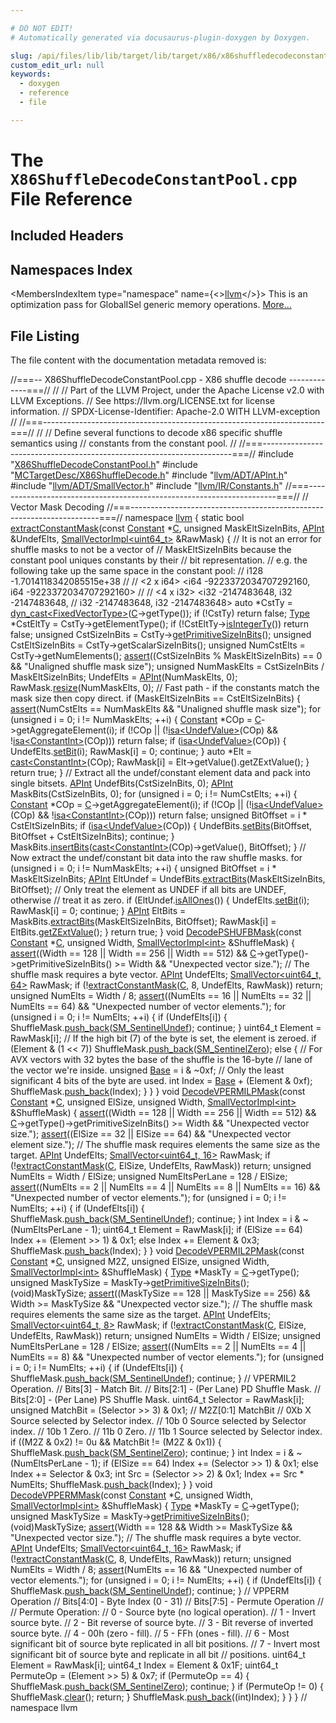 ```yaml
---

# DO NOT EDIT!
# Automatically generated via docusaurus-plugin-doxygen by Doxygen.

slug: /api/files/lib/lib/target/lib/target/x86/x86shuffledecodeconstantpool-cpp
custom_edit_url: null
keywords:
  - doxygen
  - reference
  - file

---
```





# The `X86ShuffleDecodeConstantPool.cpp` File Reference

<DoxygenPage pluginConfig={pluginConfig}>



## Included Headers

<IncludesList>
<IncludesListItem
  filePath="X86ShuffleDecodeConstantPool.h"
  permalink="/docs/api/files/lib/lib/target/lib/target/x86/x86shuffledecodeconstantpool-h"
  isLocal="true" />
<IncludesListItem
  filePath="MCTargetDesc/X86ShuffleDecode.h"
  permalink="/docs/api/files/lib/lib/target/lib/target/x86/lib/target/x86/mctargetdesc/x86shuffledecode-h"
  isLocal="true" />
<IncludesListItem
  filePath="llvm/ADT/APInt.h"
  permalink="/docs/api/files/include/include/llvm/include/llvm/adt/apint-h"
  isLocal="true" />
<IncludesListItem
  filePath="llvm/ADT/SmallVector.h"
  permalink="/docs/api/files/include/include/llvm/include/llvm/adt/smallvector-h"
  isLocal="true" />
<IncludesListItem
  filePath="llvm/IR/Constants.h"
  permalink="/docs/api/files/include/include/llvm/include/llvm/ir/constants-h"
  isLocal="true" />
</IncludesList>

## Namespaces Index

<MembersIndex>

<MembersIndexItem
  type="namespace"
  name={<><a href="/docs/api/namespaces/llvm">llvm</a></>}>
This is an optimization pass for GlobalISel generic memory operations. <a href="/docs/api/namespaces/llvm/#details">More...</a>
</MembersIndexItem>

</MembersIndex>


## File Listing

The file content with the documentation metadata removed is:

<ProgramListing>

<Link id="l00001" /><CodeLine lineNumber="1"><Highlight kind="comment">//===-- X86ShuffleDecodeConstantPool.cpp - X86 shuffle decode -------------===//</Highlight><Highlight kind="normal"></Highlight></CodeLine>
<Link id="l00002" /><CodeLine lineNumber="2"><Highlight kind="normal"></Highlight><Highlight kind="comment">//</Highlight><Highlight kind="normal"></Highlight></CodeLine>
<Link id="l00003" /><CodeLine lineNumber="3"><Highlight kind="normal"></Highlight><Highlight kind="comment">// Part of the LLVM Project, under the Apache License v2.0 with LLVM Exceptions.</Highlight><Highlight kind="normal"></Highlight></CodeLine>
<Link id="l00004" /><CodeLine lineNumber="4"><Highlight kind="normal"></Highlight><Highlight kind="comment">// See https://llvm.org/LICENSE.txt for license information.</Highlight><Highlight kind="normal"></Highlight></CodeLine>
<Link id="l00005" /><CodeLine lineNumber="5"><Highlight kind="normal"></Highlight><Highlight kind="comment">// SPDX-License-Identifier: Apache-2.0 WITH LLVM-exception</Highlight><Highlight kind="normal"></Highlight></CodeLine>
<Link id="l00006" /><CodeLine lineNumber="6"><Highlight kind="normal"></Highlight><Highlight kind="comment">//</Highlight><Highlight kind="normal"></Highlight></CodeLine>
<Link id="l00007" /><CodeLine lineNumber="7"><Highlight kind="normal"></Highlight><Highlight kind="comment">//===----------------------------------------------------------------------===//</Highlight><Highlight kind="normal"></Highlight></CodeLine>
<Link id="l00008" /><CodeLine lineNumber="8"><Highlight kind="normal"></Highlight><Highlight kind="comment">//</Highlight><Highlight kind="normal"></Highlight></CodeLine>
<Link id="l00009" /><CodeLine lineNumber="9"><Highlight kind="normal"></Highlight><Highlight kind="comment">// Define several functions to decode x86 specific shuffle semantics using</Highlight><Highlight kind="normal"></Highlight></CodeLine>
<Link id="l00010" /><CodeLine lineNumber="10"><Highlight kind="normal"></Highlight><Highlight kind="comment">// constants from the constant pool.</Highlight><Highlight kind="normal"></Highlight></CodeLine>
<Link id="l00011" /><CodeLine lineNumber="11"><Highlight kind="normal"></Highlight><Highlight kind="comment">//</Highlight><Highlight kind="normal"></Highlight></CodeLine>
<Link id="l00012" /><CodeLine lineNumber="12"><Highlight kind="normal"></Highlight><Highlight kind="comment">//===----------------------------------------------------------------------===//</Highlight><Highlight kind="normal"></Highlight></CodeLine>
<Link id="l00013" /><CodeLine lineNumber="13"><Highlight kind="normal"></Highlight></CodeLine>
<Link id="l00014" /><CodeLine lineNumber="14"><Highlight kind="normal"></Highlight><Highlight kind="preprocessor">#include &quot;<a href="/docs/api/files/lib/lib/target/lib/target/x86/x86shuffledecodeconstantpool-h">X86ShuffleDecodeConstantPool.h</a>&quot;</Highlight><Highlight kind="normal"></Highlight></CodeLine>
<Link id="l00015" /><CodeLine lineNumber="15"><Highlight kind="normal"></Highlight><Highlight kind="preprocessor">#include &quot;<a href="/docs/api/files/lib/lib/target/lib/target/x86/lib/target/x86/mctargetdesc/x86shuffledecode-h">MCTargetDesc/X86ShuffleDecode.h</a>&quot;</Highlight><Highlight kind="normal"></Highlight></CodeLine>
<Link id="l00016" /><CodeLine lineNumber="16"><Highlight kind="normal"></Highlight><Highlight kind="preprocessor">#include &quot;<a href="/docs/api/files/include/include/llvm/include/llvm/adt/apint-h">llvm/ADT/APInt.h</a>&quot;</Highlight><Highlight kind="normal"></Highlight></CodeLine>
<Link id="l00017" /><CodeLine lineNumber="17"><Highlight kind="normal"></Highlight><Highlight kind="preprocessor">#include &quot;<a href="/docs/api/files/include/include/llvm/include/llvm/adt/smallvector-h">llvm/ADT/SmallVector.h</a>&quot;</Highlight><Highlight kind="normal"></Highlight></CodeLine>
<Link id="l00018" /><CodeLine lineNumber="18"><Highlight kind="normal"></Highlight><Highlight kind="preprocessor">#include &quot;<a href="/docs/api/files/include/include/llvm/include/llvm/ir/constants-h">llvm/IR/Constants.h</a>&quot;</Highlight><Highlight kind="normal"></Highlight></CodeLine>
<Link id="l00019" /><CodeLine lineNumber="19"><Highlight kind="normal"></Highlight></CodeLine>
<Link id="l00020" /><CodeLine lineNumber="20"><Highlight kind="normal"></Highlight><Highlight kind="comment">//===----------------------------------------------------------------------===//</Highlight><Highlight kind="normal"></Highlight></CodeLine>
<Link id="l00021" /><CodeLine lineNumber="21"><Highlight kind="normal"></Highlight><Highlight kind="comment">//  Vector Mask Decoding</Highlight><Highlight kind="normal"></Highlight></CodeLine>
<Link id="l00022" /><CodeLine lineNumber="22"><Highlight kind="normal"></Highlight><Highlight kind="comment">//===----------------------------------------------------------------------===//</Highlight><Highlight kind="normal"></Highlight></CodeLine>
<Link id="l00023" /><CodeLine lineNumber="23"><Highlight kind="normal"></Highlight></CodeLine>
<Link id="l00024" /><CodeLine lineNumber="24"><Highlight kind="normal"></Highlight><Highlight kind="keyword">namespace </Highlight><Highlight kind="normal"><a href="/docs/api/namespaces/llvm">llvm</a> &#123;</Highlight></CodeLine>
<Link id="l00025" /><CodeLine lineNumber="25"><Highlight kind="normal"></Highlight></CodeLine>
<Link id="l00026" /><CodeLine lineNumber="26" lineLink="/docs/api/namespaces/llvm/#a7808698e922d28431e93a2b7dc5b3997"><Highlight kind="normal"></Highlight><Highlight kind="keyword">static</Highlight><Highlight kind="normal"> </Highlight><Highlight kind="keywordtype">bool</Highlight><Highlight kind="normal"> <a href="/docs/api/namespaces/llvm/#a7808698e922d28431e93a2b7dc5b3997">extractConstantMask</a>(</Highlight><Highlight kind="keyword">const</Highlight><Highlight kind="normal"> <a href="/docs/api/classes/llvm/constant">Constant</a> &#42;<a href="/docs/api/namespaces/llvm/callingconv/#ac6aa1387c4375260e2468eb5a77fdb4cafd841a49aec1539bc88abc8ff9e170fb">C</a>, </Highlight><Highlight kind="keywordtype">unsigned</Highlight><Highlight kind="normal"> MaskEltSizeInBits,</Highlight></CodeLine>
<Link id="l00027" /><CodeLine lineNumber="27"><Highlight kind="normal">                                <a href="/docs/api/classes/llvm/apint">APInt</a> &amp;UndefElts,</Highlight></CodeLine>
<Link id="l00028" /><CodeLine lineNumber="28"><Highlight kind="normal">                                <a href="/docs/api/classes/llvm/smallvectorimpl">SmallVectorImpl&lt;uint64&#95;t&gt;</a> &amp;RawMask) &#123;</Highlight></CodeLine>
<Link id="l00029" /><CodeLine lineNumber="29"><Highlight kind="normal">  </Highlight><Highlight kind="comment">// It is not an error for shuffle masks to not be a vector of</Highlight><Highlight kind="normal"></Highlight></CodeLine>
<Link id="l00030" /><CodeLine lineNumber="30"><Highlight kind="normal">  </Highlight><Highlight kind="comment">// MaskEltSizeInBits because the constant pool uniques constants by their</Highlight><Highlight kind="normal"></Highlight></CodeLine>
<Link id="l00031" /><CodeLine lineNumber="31"><Highlight kind="normal">  </Highlight><Highlight kind="comment">// bit representation.</Highlight><Highlight kind="normal"></Highlight></CodeLine>
<Link id="l00032" /><CodeLine lineNumber="32"><Highlight kind="normal">  </Highlight><Highlight kind="comment">// e.g. the following take up the same space in the constant pool:</Highlight><Highlight kind="normal"></Highlight></CodeLine>
<Link id="l00033" /><CodeLine lineNumber="33"><Highlight kind="normal">  </Highlight><Highlight kind="comment">//   i128 -1.7014118342085515e+38</Highlight><Highlight kind="normal"></Highlight></CodeLine>
<Link id="l00034" /><CodeLine lineNumber="34"><Highlight kind="normal">  </Highlight><Highlight kind="comment">//</Highlight><Highlight kind="normal"></Highlight></CodeLine>
<Link id="l00035" /><CodeLine lineNumber="35"><Highlight kind="normal">  </Highlight><Highlight kind="comment">//   &lt;2 x i64&gt; &lt;i64 -9223372034707292160, i64 -9223372034707292160&gt;</Highlight><Highlight kind="normal"></Highlight></CodeLine>
<Link id="l00036" /><CodeLine lineNumber="36"><Highlight kind="normal">  </Highlight><Highlight kind="comment">//</Highlight><Highlight kind="normal"></Highlight></CodeLine>
<Link id="l00037" /><CodeLine lineNumber="37"><Highlight kind="normal">  </Highlight><Highlight kind="comment">//   &lt;4 x i32&gt; &lt;i32 -2147483648, i32 -2147483648,</Highlight><Highlight kind="normal"></Highlight></CodeLine>
<Link id="l00038" /><CodeLine lineNumber="38"><Highlight kind="normal">  </Highlight><Highlight kind="comment">//              i32 -2147483648, i32 -2147483648&gt;</Highlight><Highlight kind="normal"></Highlight></CodeLine>
<Link id="l00039" /><CodeLine lineNumber="39"><Highlight kind="normal">  </Highlight><Highlight kind="keyword">auto</Highlight><Highlight kind="normal"> &#42;CstTy = <a href="/docs/api/namespaces/llvm/#a22eeee01734061ac1b31ccd994c49eef">dyn&#95;cast&lt;FixedVectorType&gt;</a>(<a href="/docs/api/namespaces/llvm/callingconv/#ac6aa1387c4375260e2468eb5a77fdb4cafd841a49aec1539bc88abc8ff9e170fb">C</a>-&gt;getType());</Highlight></CodeLine>
<Link id="l00040" /><CodeLine lineNumber="40"><Highlight kind="normal">  </Highlight><Highlight kind="keywordflow">if</Highlight><Highlight kind="normal"> (!CstTy)</Highlight></CodeLine>
<Link id="l00041" /><CodeLine lineNumber="41"><Highlight kind="normal">    </Highlight><Highlight kind="keywordflow">return</Highlight><Highlight kind="normal"> </Highlight><Highlight kind="keyword">false</Highlight><Highlight kind="normal">;</Highlight></CodeLine>
<Link id="l00042" /><CodeLine lineNumber="42"><Highlight kind="normal"></Highlight></CodeLine>
<Link id="l00043" /><CodeLine lineNumber="43"><Highlight kind="normal">  <a href="/docs/api/classes/llvm/type">Type</a> &#42;CstEltTy = CstTy-&gt;getElementType();</Highlight></CodeLine>
<Link id="l00044" /><CodeLine lineNumber="44"><Highlight kind="normal">  </Highlight><Highlight kind="keywordflow">if</Highlight><Highlight kind="normal"> (!CstEltTy-&gt;<a href="/docs/api/classes/llvm/type/#ac6d28a9b11139182134a9618028a0d07">isIntegerTy</a>())</Highlight></CodeLine>
<Link id="l00045" /><CodeLine lineNumber="45"><Highlight kind="normal">    </Highlight><Highlight kind="keywordflow">return</Highlight><Highlight kind="normal"> </Highlight><Highlight kind="keyword">false</Highlight><Highlight kind="normal">;</Highlight></CodeLine>
<Link id="l00046" /><CodeLine lineNumber="46"><Highlight kind="normal"></Highlight></CodeLine>
<Link id="l00047" /><CodeLine lineNumber="47"><Highlight kind="normal">  </Highlight><Highlight kind="keywordtype">unsigned</Highlight><Highlight kind="normal"> CstSizeInBits = CstTy-&gt;<a href="/docs/api/classes/llvm/type/#a833daf718a49c5cd637d8c9ddeaebe07">getPrimitiveSizeInBits</a>();</Highlight></CodeLine>
<Link id="l00048" /><CodeLine lineNumber="48"><Highlight kind="normal">  </Highlight><Highlight kind="keywordtype">unsigned</Highlight><Highlight kind="normal"> CstEltSizeInBits = CstTy-&gt;getScalarSizeInBits();</Highlight></CodeLine>
<Link id="l00049" /><CodeLine lineNumber="49"><Highlight kind="normal">  </Highlight><Highlight kind="keywordtype">unsigned</Highlight><Highlight kind="normal"> NumCstElts = CstTy-&gt;getNumElements();</Highlight></CodeLine>
<Link id="l00050" /><CodeLine lineNumber="50"><Highlight kind="normal"></Highlight></CodeLine>
<Link id="l00051" /><CodeLine lineNumber="51"><Highlight kind="normal">  <a href="/docs/api/files/lib/lib/target/lib/target/amdgpu/silowercontrolflow-cpp/#a4868c5d81c5ccc98c47aeab6244346a0">assert</a>((CstSizeInBits % MaskEltSizeInBits) == 0 &amp;&amp;</Highlight></CodeLine>
<Link id="l00052" /><CodeLine lineNumber="52"><Highlight kind="normal">         </Highlight><Highlight kind="stringliteral">&quot;Unaligned shuffle mask size&quot;</Highlight><Highlight kind="normal">);</Highlight></CodeLine>
<Link id="l00053" /><CodeLine lineNumber="53"><Highlight kind="normal"></Highlight></CodeLine>
<Link id="l00054" /><CodeLine lineNumber="54"><Highlight kind="normal">  </Highlight><Highlight kind="keywordtype">unsigned</Highlight><Highlight kind="normal"> NumMaskElts = CstSizeInBits / MaskEltSizeInBits;</Highlight></CodeLine>
<Link id="l00055" /><CodeLine lineNumber="55"><Highlight kind="normal">  UndefElts = <a href="/docs/api/classes/llvm/apint">APInt</a>(NumMaskElts, 0);</Highlight></CodeLine>
<Link id="l00056" /><CodeLine lineNumber="56"><Highlight kind="normal">  RawMask.<a href="/docs/api/classes/llvm/smallvectorimpl/#ad0b3d8447f88377b62d9c019f3c4e118">resize</a>(NumMaskElts, 0);</Highlight></CodeLine>
<Link id="l00057" /><CodeLine lineNumber="57"><Highlight kind="normal"></Highlight></CodeLine>
<Link id="l00058" /><CodeLine lineNumber="58"><Highlight kind="normal">  </Highlight><Highlight kind="comment">// Fast path - if the constants match the mask size then copy direct.</Highlight><Highlight kind="normal"></Highlight></CodeLine>
<Link id="l00059" /><CodeLine lineNumber="59"><Highlight kind="normal">  </Highlight><Highlight kind="keywordflow">if</Highlight><Highlight kind="normal"> (MaskEltSizeInBits == CstEltSizeInBits) &#123;</Highlight></CodeLine>
<Link id="l00060" /><CodeLine lineNumber="60"><Highlight kind="normal">    <a href="/docs/api/files/lib/lib/target/lib/target/amdgpu/silowercontrolflow-cpp/#a4868c5d81c5ccc98c47aeab6244346a0">assert</a>(NumCstElts == NumMaskElts &amp;&amp; </Highlight><Highlight kind="stringliteral">&quot;Unaligned shuffle mask size&quot;</Highlight><Highlight kind="normal">);</Highlight></CodeLine>
<Link id="l00061" /><CodeLine lineNumber="61"><Highlight kind="normal">    </Highlight><Highlight kind="keywordflow">for</Highlight><Highlight kind="normal"> (</Highlight><Highlight kind="keywordtype">unsigned</Highlight><Highlight kind="normal"> i = 0; i != NumMaskElts; ++i) &#123;</Highlight></CodeLine>
<Link id="l00062" /><CodeLine lineNumber="62"><Highlight kind="normal">      <a href="/docs/api/classes/llvm/constant">Constant</a> &#42;COp = <a href="/docs/api/namespaces/llvm/callingconv/#ac6aa1387c4375260e2468eb5a77fdb4cafd841a49aec1539bc88abc8ff9e170fb">C</a>-&gt;getAggregateElement(i);</Highlight></CodeLine>
<Link id="l00063" /><CodeLine lineNumber="63"><Highlight kind="normal">      </Highlight><Highlight kind="keywordflow">if</Highlight><Highlight kind="normal"> (!COp || (!<a href="/docs/api/namespaces/llvm/#a92ca992e52dddc420f4b069cae06dfbe">isa&lt;UndefValue&gt;</a>(COp) &amp;&amp; !<a href="/docs/api/namespaces/llvm/#a92ca992e52dddc420f4b069cae06dfbe">isa&lt;ConstantInt&gt;</a>(COp)))</Highlight></CodeLine>
<Link id="l00064" /><CodeLine lineNumber="64"><Highlight kind="normal">        </Highlight><Highlight kind="keywordflow">return</Highlight><Highlight kind="normal"> </Highlight><Highlight kind="keyword">false</Highlight><Highlight kind="normal">;</Highlight></CodeLine>
<Link id="l00065" /><CodeLine lineNumber="65"><Highlight kind="normal"></Highlight></CodeLine>
<Link id="l00066" /><CodeLine lineNumber="66"><Highlight kind="normal">      </Highlight><Highlight kind="keywordflow">if</Highlight><Highlight kind="normal"> (<a href="/docs/api/namespaces/llvm/#a92ca992e52dddc420f4b069cae06dfbe">isa&lt;UndefValue&gt;</a>(COp)) &#123;</Highlight></CodeLine>
<Link id="l00067" /><CodeLine lineNumber="67"><Highlight kind="normal">        UndefElts.<a href="/docs/api/classes/llvm/apint/#a33f9f862dca8ee0f23bff5941bf433d8">setBit</a>(i);</Highlight></CodeLine>
<Link id="l00068" /><CodeLine lineNumber="68"><Highlight kind="normal">        RawMask&#91;i&#93; = 0;</Highlight></CodeLine>
<Link id="l00069" /><CodeLine lineNumber="69"><Highlight kind="normal">        </Highlight><Highlight kind="keywordflow">continue</Highlight><Highlight kind="normal">;</Highlight></CodeLine>
<Link id="l00070" /><CodeLine lineNumber="70"><Highlight kind="normal">      &#125;</Highlight></CodeLine>
<Link id="l00071" /><CodeLine lineNumber="71"><Highlight kind="normal"></Highlight></CodeLine>
<Link id="l00072" /><CodeLine lineNumber="72"><Highlight kind="normal">      </Highlight><Highlight kind="keyword">auto</Highlight><Highlight kind="normal"> &#42;Elt = <a href="/docs/api/namespaces/llvm/#ac4fc845f5ed92de63cd4474f128f5fc5">cast&lt;ConstantInt&gt;</a>(COp);</Highlight></CodeLine>
<Link id="l00073" /><CodeLine lineNumber="73"><Highlight kind="normal">      RawMask&#91;i&#93; = Elt-&gt;getValue().getZExtValue();</Highlight></CodeLine>
<Link id="l00074" /><CodeLine lineNumber="74"><Highlight kind="normal">    &#125;</Highlight></CodeLine>
<Link id="l00075" /><CodeLine lineNumber="75"><Highlight kind="normal">    </Highlight><Highlight kind="keywordflow">return</Highlight><Highlight kind="normal"> </Highlight><Highlight kind="keyword">true</Highlight><Highlight kind="normal">;</Highlight></CodeLine>
<Link id="l00076" /><CodeLine lineNumber="76"><Highlight kind="normal">  &#125;</Highlight></CodeLine>
<Link id="l00077" /><CodeLine lineNumber="77"><Highlight kind="normal"></Highlight></CodeLine>
<Link id="l00078" /><CodeLine lineNumber="78"><Highlight kind="normal">  </Highlight><Highlight kind="comment">// Extract all the undef/constant element data and pack into single bitsets.</Highlight><Highlight kind="normal"></Highlight></CodeLine>
<Link id="l00079" /><CodeLine lineNumber="79"><Highlight kind="normal">  <a href="/docs/api/classes/llvm/apint">APInt</a> UndefBits(CstSizeInBits, 0);</Highlight></CodeLine>
<Link id="l00080" /><CodeLine lineNumber="80"><Highlight kind="normal">  <a href="/docs/api/classes/llvm/apint">APInt</a> MaskBits(CstSizeInBits, 0);</Highlight></CodeLine>
<Link id="l00081" /><CodeLine lineNumber="81"><Highlight kind="normal">  </Highlight><Highlight kind="keywordflow">for</Highlight><Highlight kind="normal"> (</Highlight><Highlight kind="keywordtype">unsigned</Highlight><Highlight kind="normal"> i = 0; i != NumCstElts; ++i) &#123;</Highlight></CodeLine>
<Link id="l00082" /><CodeLine lineNumber="82"><Highlight kind="normal">    <a href="/docs/api/classes/llvm/constant">Constant</a> &#42;COp = <a href="/docs/api/namespaces/llvm/callingconv/#ac6aa1387c4375260e2468eb5a77fdb4cafd841a49aec1539bc88abc8ff9e170fb">C</a>-&gt;getAggregateElement(i);</Highlight></CodeLine>
<Link id="l00083" /><CodeLine lineNumber="83"><Highlight kind="normal">    </Highlight><Highlight kind="keywordflow">if</Highlight><Highlight kind="normal"> (!COp || (!<a href="/docs/api/namespaces/llvm/#a92ca992e52dddc420f4b069cae06dfbe">isa&lt;UndefValue&gt;</a>(COp) &amp;&amp; !<a href="/docs/api/namespaces/llvm/#a92ca992e52dddc420f4b069cae06dfbe">isa&lt;ConstantInt&gt;</a>(COp)))</Highlight></CodeLine>
<Link id="l00084" /><CodeLine lineNumber="84"><Highlight kind="normal">      </Highlight><Highlight kind="keywordflow">return</Highlight><Highlight kind="normal"> </Highlight><Highlight kind="keyword">false</Highlight><Highlight kind="normal">;</Highlight></CodeLine>
<Link id="l00085" /><CodeLine lineNumber="85"><Highlight kind="normal"></Highlight></CodeLine>
<Link id="l00086" /><CodeLine lineNumber="86"><Highlight kind="normal">    </Highlight><Highlight kind="keywordtype">unsigned</Highlight><Highlight kind="normal"> BitOffset = i &#42; CstEltSizeInBits;</Highlight></CodeLine>
<Link id="l00087" /><CodeLine lineNumber="87"><Highlight kind="normal"></Highlight></CodeLine>
<Link id="l00088" /><CodeLine lineNumber="88"><Highlight kind="normal">    </Highlight><Highlight kind="keywordflow">if</Highlight><Highlight kind="normal"> (<a href="/docs/api/namespaces/llvm/#a92ca992e52dddc420f4b069cae06dfbe">isa&lt;UndefValue&gt;</a>(COp)) &#123;</Highlight></CodeLine>
<Link id="l00089" /><CodeLine lineNumber="89"><Highlight kind="normal">      UndefBits.<a href="/docs/api/classes/llvm/apint/#acb95d5d8e87df053e1b53e2ec60de4b6">setBits</a>(BitOffset, BitOffset + CstEltSizeInBits);</Highlight></CodeLine>
<Link id="l00090" /><CodeLine lineNumber="90"><Highlight kind="normal">      </Highlight><Highlight kind="keywordflow">continue</Highlight><Highlight kind="normal">;</Highlight></CodeLine>
<Link id="l00091" /><CodeLine lineNumber="91"><Highlight kind="normal">    &#125;</Highlight></CodeLine>
<Link id="l00092" /><CodeLine lineNumber="92"><Highlight kind="normal"></Highlight></CodeLine>
<Link id="l00093" /><CodeLine lineNumber="93"><Highlight kind="normal">    MaskBits.<a href="/docs/api/classes/llvm/apint/#aabe301a4f18d38478700ad44ba2245bc">insertBits</a>(<a href="/docs/api/namespaces/llvm/#ac4fc845f5ed92de63cd4474f128f5fc5">cast&lt;ConstantInt&gt;</a>(COp)-&gt;getValue(), BitOffset);</Highlight></CodeLine>
<Link id="l00094" /><CodeLine lineNumber="94"><Highlight kind="normal">  &#125;</Highlight></CodeLine>
<Link id="l00095" /><CodeLine lineNumber="95"><Highlight kind="normal"></Highlight></CodeLine>
<Link id="l00096" /><CodeLine lineNumber="96"><Highlight kind="normal">  </Highlight><Highlight kind="comment">// Now extract the undef/constant bit data into the raw shuffle masks.</Highlight><Highlight kind="normal"></Highlight></CodeLine>
<Link id="l00097" /><CodeLine lineNumber="97"><Highlight kind="normal">  </Highlight><Highlight kind="keywordflow">for</Highlight><Highlight kind="normal"> (</Highlight><Highlight kind="keywordtype">unsigned</Highlight><Highlight kind="normal"> i = 0; i != NumMaskElts; ++i) &#123;</Highlight></CodeLine>
<Link id="l00098" /><CodeLine lineNumber="98"><Highlight kind="normal">    </Highlight><Highlight kind="keywordtype">unsigned</Highlight><Highlight kind="normal"> BitOffset = i &#42; MaskEltSizeInBits;</Highlight></CodeLine>
<Link id="l00099" /><CodeLine lineNumber="99"><Highlight kind="normal">    <a href="/docs/api/classes/llvm/apint">APInt</a> EltUndef = UndefBits.<a href="/docs/api/classes/llvm/apint/#adf997f1047734d3b47b8d5a9b2163f11">extractBits</a>(MaskEltSizeInBits, BitOffset);</Highlight></CodeLine>
<Link id="l00100" /><CodeLine lineNumber="100"><Highlight kind="normal"></Highlight></CodeLine>
<Link id="l00101" /><CodeLine lineNumber="101"><Highlight kind="normal">    </Highlight><Highlight kind="comment">// Only treat the element as UNDEF if all bits are UNDEF, otherwise</Highlight><Highlight kind="normal"></Highlight></CodeLine>
<Link id="l00102" /><CodeLine lineNumber="102"><Highlight kind="normal">    </Highlight><Highlight kind="comment">// treat it as zero.</Highlight><Highlight kind="normal"></Highlight></CodeLine>
<Link id="l00103" /><CodeLine lineNumber="103"><Highlight kind="normal">    </Highlight><Highlight kind="keywordflow">if</Highlight><Highlight kind="normal"> (EltUndef.<a href="/docs/api/classes/llvm/apint/#a423e2c491de1408d54e35f0b47d076be">isAllOnes</a>()) &#123;</Highlight></CodeLine>
<Link id="l00104" /><CodeLine lineNumber="104"><Highlight kind="normal">      UndefElts.<a href="/docs/api/classes/llvm/apint/#a33f9f862dca8ee0f23bff5941bf433d8">setBit</a>(i);</Highlight></CodeLine>
<Link id="l00105" /><CodeLine lineNumber="105"><Highlight kind="normal">      RawMask&#91;i&#93; = 0;</Highlight></CodeLine>
<Link id="l00106" /><CodeLine lineNumber="106"><Highlight kind="normal">      </Highlight><Highlight kind="keywordflow">continue</Highlight><Highlight kind="normal">;</Highlight></CodeLine>
<Link id="l00107" /><CodeLine lineNumber="107"><Highlight kind="normal">    &#125;</Highlight></CodeLine>
<Link id="l00108" /><CodeLine lineNumber="108"><Highlight kind="normal"></Highlight></CodeLine>
<Link id="l00109" /><CodeLine lineNumber="109"><Highlight kind="normal">    <a href="/docs/api/classes/llvm/apint">APInt</a> EltBits = MaskBits.<a href="/docs/api/classes/llvm/apint/#adf997f1047734d3b47b8d5a9b2163f11">extractBits</a>(MaskEltSizeInBits, BitOffset);</Highlight></CodeLine>
<Link id="l00110" /><CodeLine lineNumber="110"><Highlight kind="normal">    RawMask&#91;i&#93; = EltBits.<a href="/docs/api/classes/llvm/apint/#a217e0207d9cc8e046c2dccbf0e4bb198">getZExtValue</a>();</Highlight></CodeLine>
<Link id="l00111" /><CodeLine lineNumber="111"><Highlight kind="normal">  &#125;</Highlight></CodeLine>
<Link id="l00112" /><CodeLine lineNumber="112"><Highlight kind="normal"></Highlight></CodeLine>
<Link id="l00113" /><CodeLine lineNumber="113"><Highlight kind="normal">  </Highlight><Highlight kind="keywordflow">return</Highlight><Highlight kind="normal"> </Highlight><Highlight kind="keyword">true</Highlight><Highlight kind="normal">;</Highlight></CodeLine>
<Link id="l00114" /><CodeLine lineNumber="114"><Highlight kind="normal">&#125;</Highlight></CodeLine>
<Link id="l00115" /><CodeLine lineNumber="115"><Highlight kind="normal"></Highlight></CodeLine>
<Link id="l00116" /><CodeLine lineNumber="116" lineLink="/docs/api/namespaces/llvm/#ac4965a0580f1dc82ac2a4d2cfecd8389"><Highlight kind="normal"></Highlight><Highlight kind="keywordtype">void</Highlight><Highlight kind="normal"> <a href="/docs/api/namespaces/llvm/#afb680fe35fd4d397b7d0674c45861008">DecodePSHUFBMask</a>(</Highlight><Highlight kind="keyword">const</Highlight><Highlight kind="normal"> <a href="/docs/api/classes/llvm/constant">Constant</a> &#42;<a href="/docs/api/namespaces/llvm/callingconv/#ac6aa1387c4375260e2468eb5a77fdb4cafd841a49aec1539bc88abc8ff9e170fb">C</a>, </Highlight><Highlight kind="keywordtype">unsigned</Highlight><Highlight kind="normal"> Width,</Highlight></CodeLine>
<Link id="l00117" /><CodeLine lineNumber="117"><Highlight kind="normal">                      <a href="/docs/api/classes/llvm/smallvectorimpl">SmallVectorImpl&lt;int&gt;</a> &amp;ShuffleMask) &#123;</Highlight></CodeLine>
<Link id="l00118" /><CodeLine lineNumber="118"><Highlight kind="normal">  <a href="/docs/api/files/lib/lib/target/lib/target/amdgpu/silowercontrolflow-cpp/#a4868c5d81c5ccc98c47aeab6244346a0">assert</a>((Width == 128 || Width == 256 || Width == 512) &amp;&amp;</Highlight></CodeLine>
<Link id="l00119" /><CodeLine lineNumber="119"><Highlight kind="normal">         <a href="/docs/api/namespaces/llvm/callingconv/#ac6aa1387c4375260e2468eb5a77fdb4cafd841a49aec1539bc88abc8ff9e170fb">C</a>-&gt;getType()-&gt;getPrimitiveSizeInBits() &gt;= Width &amp;&amp;</Highlight></CodeLine>
<Link id="l00120" /><CodeLine lineNumber="120"><Highlight kind="normal">         </Highlight><Highlight kind="stringliteral">&quot;Unexpected vector size.&quot;</Highlight><Highlight kind="normal">);</Highlight></CodeLine>
<Link id="l00121" /><CodeLine lineNumber="121"><Highlight kind="normal"></Highlight></CodeLine>
<Link id="l00122" /><CodeLine lineNumber="122"><Highlight kind="normal">  </Highlight><Highlight kind="comment">// The shuffle mask requires a byte vector.</Highlight><Highlight kind="normal"></Highlight></CodeLine>
<Link id="l00123" /><CodeLine lineNumber="123"><Highlight kind="normal">  <a href="/docs/api/classes/llvm/apint">APInt</a> UndefElts;</Highlight></CodeLine>
<Link id="l00124" /><CodeLine lineNumber="124"><Highlight kind="normal">  <a href="/docs/api/classes/llvm/smallvector">SmallVector&lt;uint64&#95;t, 64&gt;</a> RawMask;</Highlight></CodeLine>
<Link id="l00125" /><CodeLine lineNumber="125"><Highlight kind="normal">  </Highlight><Highlight kind="keywordflow">if</Highlight><Highlight kind="normal"> (!<a href="/docs/api/namespaces/llvm/#a7808698e922d28431e93a2b7dc5b3997">extractConstantMask</a>(<a href="/docs/api/namespaces/llvm/callingconv/#ac6aa1387c4375260e2468eb5a77fdb4cafd841a49aec1539bc88abc8ff9e170fb">C</a>, 8, UndefElts, RawMask))</Highlight></CodeLine>
<Link id="l00126" /><CodeLine lineNumber="126"><Highlight kind="normal">    </Highlight><Highlight kind="keywordflow">return</Highlight><Highlight kind="normal">;</Highlight></CodeLine>
<Link id="l00127" /><CodeLine lineNumber="127"><Highlight kind="normal"></Highlight></CodeLine>
<Link id="l00128" /><CodeLine lineNumber="128"><Highlight kind="normal">  </Highlight><Highlight kind="keywordtype">unsigned</Highlight><Highlight kind="normal"> NumElts = Width / 8;</Highlight></CodeLine>
<Link id="l00129" /><CodeLine lineNumber="129"><Highlight kind="normal">  <a href="/docs/api/files/lib/lib/target/lib/target/amdgpu/silowercontrolflow-cpp/#a4868c5d81c5ccc98c47aeab6244346a0">assert</a>((NumElts == 16 || NumElts == 32 || NumElts == 64) &amp;&amp;</Highlight></CodeLine>
<Link id="l00130" /><CodeLine lineNumber="130"><Highlight kind="normal">         </Highlight><Highlight kind="stringliteral">&quot;Unexpected number of vector elements.&quot;</Highlight><Highlight kind="normal">);</Highlight></CodeLine>
<Link id="l00131" /><CodeLine lineNumber="131"><Highlight kind="normal"></Highlight></CodeLine>
<Link id="l00132" /><CodeLine lineNumber="132"><Highlight kind="normal">  </Highlight><Highlight kind="keywordflow">for</Highlight><Highlight kind="normal"> (</Highlight><Highlight kind="keywordtype">unsigned</Highlight><Highlight kind="normal"> i = 0; i != NumElts; ++i) &#123;</Highlight></CodeLine>
<Link id="l00133" /><CodeLine lineNumber="133"><Highlight kind="normal">    </Highlight><Highlight kind="keywordflow">if</Highlight><Highlight kind="normal"> (UndefElts&#91;i&#93;) &#123;</Highlight></CodeLine>
<Link id="l00134" /><CodeLine lineNumber="134"><Highlight kind="normal">      ShuffleMask.<a href="/docs/api/classes/llvm/smallvectortemplatebase/#af42bfbc067df27c19ee2fc859df58799">push&#95;back</a>(<a href="/docs/api/namespaces/llvm/#afaddf811d44f58e7d0e16ca3266b8689a3f112d168d45b1ab58a80c2b9f7e6cb4">SM&#95;SentinelUndef</a>);</Highlight></CodeLine>
<Link id="l00135" /><CodeLine lineNumber="135"><Highlight kind="normal">      </Highlight><Highlight kind="keywordflow">continue</Highlight><Highlight kind="normal">;</Highlight></CodeLine>
<Link id="l00136" /><CodeLine lineNumber="136"><Highlight kind="normal">    &#125;</Highlight></CodeLine>
<Link id="l00137" /><CodeLine lineNumber="137"><Highlight kind="normal"></Highlight></CodeLine>
<Link id="l00138" /><CodeLine lineNumber="138"><Highlight kind="normal">    uint64&#95;t Element = RawMask&#91;i&#93;;</Highlight></CodeLine>
<Link id="l00139" /><CodeLine lineNumber="139"><Highlight kind="normal">    </Highlight><Highlight kind="comment">// If the high bit (7) of the byte is set, the element is zeroed.</Highlight><Highlight kind="normal"></Highlight></CodeLine>
<Link id="l00140" /><CodeLine lineNumber="140"><Highlight kind="normal">    </Highlight><Highlight kind="keywordflow">if</Highlight><Highlight kind="normal"> (Element &amp; (1 &lt;&lt; 7))</Highlight></CodeLine>
<Link id="l00141" /><CodeLine lineNumber="141"><Highlight kind="normal">      ShuffleMask.<a href="/docs/api/classes/llvm/smallvectortemplatebase/#af42bfbc067df27c19ee2fc859df58799">push&#95;back</a>(<a href="/docs/api/namespaces/llvm/#afaddf811d44f58e7d0e16ca3266b8689ac131901c70cd3380fd61a47415b58740">SM&#95;SentinelZero</a>);</Highlight></CodeLine>
<Link id="l00142" /><CodeLine lineNumber="142"><Highlight kind="normal">    </Highlight><Highlight kind="keywordflow">else</Highlight><Highlight kind="normal"> &#123;</Highlight></CodeLine>
<Link id="l00143" /><CodeLine lineNumber="143"><Highlight kind="normal">      </Highlight><Highlight kind="comment">// For AVX vectors with 32 bytes the base of the shuffle is the 16-byte</Highlight><Highlight kind="normal"></Highlight></CodeLine>
<Link id="l00144" /><CodeLine lineNumber="144"><Highlight kind="normal">      </Highlight><Highlight kind="comment">// lane of the vector we&#39;re inside.</Highlight><Highlight kind="normal"></Highlight></CodeLine>
<Link id="l00145" /><CodeLine lineNumber="145"><Highlight kind="normal">      </Highlight><Highlight kind="keywordtype">unsigned</Highlight><Highlight kind="normal"> <a href="/docs/api/namespaces/llvm/sampleprof/#a702f69807459cc25db5754a5f179d3fcaf6fbeb8fa9f451468611536b00878d41">Base</a> = i &amp; ~0xf;</Highlight></CodeLine>
<Link id="l00146" /><CodeLine lineNumber="146"><Highlight kind="normal"></Highlight></CodeLine>
<Link id="l00147" /><CodeLine lineNumber="147"><Highlight kind="normal">      </Highlight><Highlight kind="comment">// Only the least significant 4 bits of the byte are used.</Highlight><Highlight kind="normal"></Highlight></CodeLine>
<Link id="l00148" /><CodeLine lineNumber="148"><Highlight kind="normal">      </Highlight><Highlight kind="keywordtype">int</Highlight><Highlight kind="normal"> Index = <a href="/docs/api/namespaces/llvm/sampleprof/#a702f69807459cc25db5754a5f179d3fcaf6fbeb8fa9f451468611536b00878d41">Base</a> + (Element &amp; 0xf);</Highlight></CodeLine>
<Link id="l00149" /><CodeLine lineNumber="149"><Highlight kind="normal">      ShuffleMask.<a href="/docs/api/classes/llvm/smallvectortemplatebase/#af42bfbc067df27c19ee2fc859df58799">push&#95;back</a>(Index);</Highlight></CodeLine>
<Link id="l00150" /><CodeLine lineNumber="150"><Highlight kind="normal">    &#125;</Highlight></CodeLine>
<Link id="l00151" /><CodeLine lineNumber="151"><Highlight kind="normal">  &#125;</Highlight></CodeLine>
<Link id="l00152" /><CodeLine lineNumber="152"><Highlight kind="normal">&#125;</Highlight></CodeLine>
<Link id="l00153" /><CodeLine lineNumber="153"><Highlight kind="normal"></Highlight></CodeLine>
<Link id="l00154" /><CodeLine lineNumber="154" lineLink="/docs/api/namespaces/llvm/#a155c4064200810dc0e257a299014c162"><Highlight kind="normal"></Highlight><Highlight kind="keywordtype">void</Highlight><Highlight kind="normal"> <a href="/docs/api/namespaces/llvm/#a19ed1906d1fc3026d1bf29313dfcfa68">DecodeVPERMILPMask</a>(</Highlight><Highlight kind="keyword">const</Highlight><Highlight kind="normal"> <a href="/docs/api/classes/llvm/constant">Constant</a> &#42;<a href="/docs/api/namespaces/llvm/callingconv/#ac6aa1387c4375260e2468eb5a77fdb4cafd841a49aec1539bc88abc8ff9e170fb">C</a>, </Highlight><Highlight kind="keywordtype">unsigned</Highlight><Highlight kind="normal"> ElSize, </Highlight><Highlight kind="keywordtype">unsigned</Highlight><Highlight kind="normal"> Width,</Highlight></CodeLine>
<Link id="l00155" /><CodeLine lineNumber="155"><Highlight kind="normal">                        <a href="/docs/api/classes/llvm/smallvectorimpl">SmallVectorImpl&lt;int&gt;</a> &amp;ShuffleMask) &#123;</Highlight></CodeLine>
<Link id="l00156" /><CodeLine lineNumber="156"><Highlight kind="normal">  <a href="/docs/api/files/lib/lib/target/lib/target/amdgpu/silowercontrolflow-cpp/#a4868c5d81c5ccc98c47aeab6244346a0">assert</a>((Width == 128 || Width == 256 || Width == 512) &amp;&amp;</Highlight></CodeLine>
<Link id="l00157" /><CodeLine lineNumber="157"><Highlight kind="normal">         <a href="/docs/api/namespaces/llvm/callingconv/#ac6aa1387c4375260e2468eb5a77fdb4cafd841a49aec1539bc88abc8ff9e170fb">C</a>-&gt;getType()-&gt;getPrimitiveSizeInBits() &gt;= Width &amp;&amp;</Highlight></CodeLine>
<Link id="l00158" /><CodeLine lineNumber="158"><Highlight kind="normal">         </Highlight><Highlight kind="stringliteral">&quot;Unexpected vector size.&quot;</Highlight><Highlight kind="normal">);</Highlight></CodeLine>
<Link id="l00159" /><CodeLine lineNumber="159"><Highlight kind="normal">  <a href="/docs/api/files/lib/lib/target/lib/target/amdgpu/silowercontrolflow-cpp/#a4868c5d81c5ccc98c47aeab6244346a0">assert</a>((ElSize == 32 || ElSize == 64) &amp;&amp; </Highlight><Highlight kind="stringliteral">&quot;Unexpected vector element size.&quot;</Highlight><Highlight kind="normal">);</Highlight></CodeLine>
<Link id="l00160" /><CodeLine lineNumber="160"><Highlight kind="normal"></Highlight></CodeLine>
<Link id="l00161" /><CodeLine lineNumber="161"><Highlight kind="normal">  </Highlight><Highlight kind="comment">// The shuffle mask requires elements the same size as the target.</Highlight><Highlight kind="normal"></Highlight></CodeLine>
<Link id="l00162" /><CodeLine lineNumber="162"><Highlight kind="normal">  <a href="/docs/api/classes/llvm/apint">APInt</a> UndefElts;</Highlight></CodeLine>
<Link id="l00163" /><CodeLine lineNumber="163"><Highlight kind="normal">  <a href="/docs/api/classes/llvm/smallvector">SmallVector&lt;uint64&#95;t, 16&gt;</a> RawMask;</Highlight></CodeLine>
<Link id="l00164" /><CodeLine lineNumber="164"><Highlight kind="normal">  </Highlight><Highlight kind="keywordflow">if</Highlight><Highlight kind="normal"> (!<a href="/docs/api/namespaces/llvm/#a7808698e922d28431e93a2b7dc5b3997">extractConstantMask</a>(<a href="/docs/api/namespaces/llvm/callingconv/#ac6aa1387c4375260e2468eb5a77fdb4cafd841a49aec1539bc88abc8ff9e170fb">C</a>, ElSize, UndefElts, RawMask))</Highlight></CodeLine>
<Link id="l00165" /><CodeLine lineNumber="165"><Highlight kind="normal">    </Highlight><Highlight kind="keywordflow">return</Highlight><Highlight kind="normal">;</Highlight></CodeLine>
<Link id="l00166" /><CodeLine lineNumber="166"><Highlight kind="normal"></Highlight></CodeLine>
<Link id="l00167" /><CodeLine lineNumber="167"><Highlight kind="normal">  </Highlight><Highlight kind="keywordtype">unsigned</Highlight><Highlight kind="normal"> NumElts = Width / ElSize;</Highlight></CodeLine>
<Link id="l00168" /><CodeLine lineNumber="168"><Highlight kind="normal">  </Highlight><Highlight kind="keywordtype">unsigned</Highlight><Highlight kind="normal"> NumEltsPerLane = 128 / ElSize;</Highlight></CodeLine>
<Link id="l00169" /><CodeLine lineNumber="169"><Highlight kind="normal">  <a href="/docs/api/files/lib/lib/target/lib/target/amdgpu/silowercontrolflow-cpp/#a4868c5d81c5ccc98c47aeab6244346a0">assert</a>((NumElts == 2 || NumElts == 4 || NumElts == 8 || NumElts == 16) &amp;&amp;</Highlight></CodeLine>
<Link id="l00170" /><CodeLine lineNumber="170"><Highlight kind="normal">         </Highlight><Highlight kind="stringliteral">&quot;Unexpected number of vector elements.&quot;</Highlight><Highlight kind="normal">);</Highlight></CodeLine>
<Link id="l00171" /><CodeLine lineNumber="171"><Highlight kind="normal"></Highlight></CodeLine>
<Link id="l00172" /><CodeLine lineNumber="172"><Highlight kind="normal">  </Highlight><Highlight kind="keywordflow">for</Highlight><Highlight kind="normal"> (</Highlight><Highlight kind="keywordtype">unsigned</Highlight><Highlight kind="normal"> i = 0; i != NumElts; ++i) &#123;</Highlight></CodeLine>
<Link id="l00173" /><CodeLine lineNumber="173"><Highlight kind="normal">    </Highlight><Highlight kind="keywordflow">if</Highlight><Highlight kind="normal"> (UndefElts&#91;i&#93;) &#123;</Highlight></CodeLine>
<Link id="l00174" /><CodeLine lineNumber="174"><Highlight kind="normal">      ShuffleMask.<a href="/docs/api/classes/llvm/smallvectortemplatebase/#af42bfbc067df27c19ee2fc859df58799">push&#95;back</a>(<a href="/docs/api/namespaces/llvm/#afaddf811d44f58e7d0e16ca3266b8689a3f112d168d45b1ab58a80c2b9f7e6cb4">SM&#95;SentinelUndef</a>);</Highlight></CodeLine>
<Link id="l00175" /><CodeLine lineNumber="175"><Highlight kind="normal">      </Highlight><Highlight kind="keywordflow">continue</Highlight><Highlight kind="normal">;</Highlight></CodeLine>
<Link id="l00176" /><CodeLine lineNumber="176"><Highlight kind="normal">    &#125;</Highlight></CodeLine>
<Link id="l00177" /><CodeLine lineNumber="177"><Highlight kind="normal"></Highlight></CodeLine>
<Link id="l00178" /><CodeLine lineNumber="178"><Highlight kind="normal">    </Highlight><Highlight kind="keywordtype">int</Highlight><Highlight kind="normal"> Index = i &amp; ~(NumEltsPerLane - 1);</Highlight></CodeLine>
<Link id="l00179" /><CodeLine lineNumber="179"><Highlight kind="normal">    uint64&#95;t Element = RawMask&#91;i&#93;;</Highlight></CodeLine>
<Link id="l00180" /><CodeLine lineNumber="180"><Highlight kind="normal">    </Highlight><Highlight kind="keywordflow">if</Highlight><Highlight kind="normal"> (ElSize == 64)</Highlight></CodeLine>
<Link id="l00181" /><CodeLine lineNumber="181"><Highlight kind="normal">      Index += (Element &gt;&gt; 1) &amp; 0x1;</Highlight></CodeLine>
<Link id="l00182" /><CodeLine lineNumber="182"><Highlight kind="normal">    </Highlight><Highlight kind="keywordflow">else</Highlight><Highlight kind="normal"></Highlight></CodeLine>
<Link id="l00183" /><CodeLine lineNumber="183"><Highlight kind="normal">      Index += Element &amp; 0x3;</Highlight></CodeLine>
<Link id="l00184" /><CodeLine lineNumber="184"><Highlight kind="normal"></Highlight></CodeLine>
<Link id="l00185" /><CodeLine lineNumber="185"><Highlight kind="normal">    ShuffleMask.<a href="/docs/api/classes/llvm/smallvectortemplatebase/#af42bfbc067df27c19ee2fc859df58799">push&#95;back</a>(Index);</Highlight></CodeLine>
<Link id="l00186" /><CodeLine lineNumber="186"><Highlight kind="normal">  &#125;</Highlight></CodeLine>
<Link id="l00187" /><CodeLine lineNumber="187"><Highlight kind="normal">&#125;</Highlight></CodeLine>
<Link id="l00188" /><CodeLine lineNumber="188"><Highlight kind="normal"></Highlight></CodeLine>
<Link id="l00189" /><CodeLine lineNumber="189" lineLink="/docs/api/namespaces/llvm/#af62d6d0e38b12746870f6996e60f42d3"><Highlight kind="normal"></Highlight><Highlight kind="keywordtype">void</Highlight><Highlight kind="normal"> <a href="/docs/api/namespaces/llvm/#a5fb0db87ada1b48888e070c009007845">DecodeVPERMIL2PMask</a>(</Highlight><Highlight kind="keyword">const</Highlight><Highlight kind="normal"> <a href="/docs/api/classes/llvm/constant">Constant</a> &#42;<a href="/docs/api/namespaces/llvm/callingconv/#ac6aa1387c4375260e2468eb5a77fdb4cafd841a49aec1539bc88abc8ff9e170fb">C</a>, </Highlight><Highlight kind="keywordtype">unsigned</Highlight><Highlight kind="normal"> M2Z, </Highlight><Highlight kind="keywordtype">unsigned</Highlight><Highlight kind="normal"> ElSize,</Highlight></CodeLine>
<Link id="l00190" /><CodeLine lineNumber="190"><Highlight kind="normal">                         </Highlight><Highlight kind="keywordtype">unsigned</Highlight><Highlight kind="normal"> Width, <a href="/docs/api/classes/llvm/smallvectorimpl">SmallVectorImpl&lt;int&gt;</a> &amp;ShuffleMask) &#123;</Highlight></CodeLine>
<Link id="l00191" /><CodeLine lineNumber="191"><Highlight kind="normal">  <a href="/docs/api/classes/llvm/type">Type</a> &#42;MaskTy = <a href="/docs/api/namespaces/llvm/callingconv/#ac6aa1387c4375260e2468eb5a77fdb4cafd841a49aec1539bc88abc8ff9e170fb">C</a>-&gt;getType();</Highlight></CodeLine>
<Link id="l00192" /><CodeLine lineNumber="192"><Highlight kind="normal">  </Highlight><Highlight kind="keywordtype">unsigned</Highlight><Highlight kind="normal"> MaskTySize = MaskTy-&gt;<a href="/docs/api/classes/llvm/type/#a833daf718a49c5cd637d8c9ddeaebe07">getPrimitiveSizeInBits</a>();</Highlight></CodeLine>
<Link id="l00193" /><CodeLine lineNumber="193"><Highlight kind="normal">  (void)MaskTySize;</Highlight></CodeLine>
<Link id="l00194" /><CodeLine lineNumber="194"><Highlight kind="normal">  <a href="/docs/api/files/lib/lib/target/lib/target/amdgpu/silowercontrolflow-cpp/#a4868c5d81c5ccc98c47aeab6244346a0">assert</a>((MaskTySize == 128 || MaskTySize == 256) &amp;&amp; Width &gt;= MaskTySize &amp;&amp;</Highlight></CodeLine>
<Link id="l00195" /><CodeLine lineNumber="195"><Highlight kind="normal">         </Highlight><Highlight kind="stringliteral">&quot;Unexpected vector size.&quot;</Highlight><Highlight kind="normal">);</Highlight></CodeLine>
<Link id="l00196" /><CodeLine lineNumber="196"><Highlight kind="normal"></Highlight></CodeLine>
<Link id="l00197" /><CodeLine lineNumber="197"><Highlight kind="normal">  </Highlight><Highlight kind="comment">// The shuffle mask requires elements the same size as the target.</Highlight><Highlight kind="normal"></Highlight></CodeLine>
<Link id="l00198" /><CodeLine lineNumber="198"><Highlight kind="normal">  <a href="/docs/api/classes/llvm/apint">APInt</a> UndefElts;</Highlight></CodeLine>
<Link id="l00199" /><CodeLine lineNumber="199"><Highlight kind="normal">  <a href="/docs/api/classes/llvm/smallvector">SmallVector&lt;uint64&#95;t, 8&gt;</a> RawMask;</Highlight></CodeLine>
<Link id="l00200" /><CodeLine lineNumber="200"><Highlight kind="normal">  </Highlight><Highlight kind="keywordflow">if</Highlight><Highlight kind="normal"> (!<a href="/docs/api/namespaces/llvm/#a7808698e922d28431e93a2b7dc5b3997">extractConstantMask</a>(<a href="/docs/api/namespaces/llvm/callingconv/#ac6aa1387c4375260e2468eb5a77fdb4cafd841a49aec1539bc88abc8ff9e170fb">C</a>, ElSize, UndefElts, RawMask))</Highlight></CodeLine>
<Link id="l00201" /><CodeLine lineNumber="201"><Highlight kind="normal">    </Highlight><Highlight kind="keywordflow">return</Highlight><Highlight kind="normal">;</Highlight></CodeLine>
<Link id="l00202" /><CodeLine lineNumber="202"><Highlight kind="normal"></Highlight></CodeLine>
<Link id="l00203" /><CodeLine lineNumber="203"><Highlight kind="normal">  </Highlight><Highlight kind="keywordtype">unsigned</Highlight><Highlight kind="normal"> NumElts = Width / ElSize;</Highlight></CodeLine>
<Link id="l00204" /><CodeLine lineNumber="204"><Highlight kind="normal">  </Highlight><Highlight kind="keywordtype">unsigned</Highlight><Highlight kind="normal"> NumEltsPerLane = 128 / ElSize;</Highlight></CodeLine>
<Link id="l00205" /><CodeLine lineNumber="205"><Highlight kind="normal">  <a href="/docs/api/files/lib/lib/target/lib/target/amdgpu/silowercontrolflow-cpp/#a4868c5d81c5ccc98c47aeab6244346a0">assert</a>((NumElts == 2 || NumElts == 4 || NumElts == 8) &amp;&amp;</Highlight></CodeLine>
<Link id="l00206" /><CodeLine lineNumber="206"><Highlight kind="normal">         </Highlight><Highlight kind="stringliteral">&quot;Unexpected number of vector elements.&quot;</Highlight><Highlight kind="normal">);</Highlight></CodeLine>
<Link id="l00207" /><CodeLine lineNumber="207"><Highlight kind="normal"></Highlight></CodeLine>
<Link id="l00208" /><CodeLine lineNumber="208"><Highlight kind="normal">  </Highlight><Highlight kind="keywordflow">for</Highlight><Highlight kind="normal"> (</Highlight><Highlight kind="keywordtype">unsigned</Highlight><Highlight kind="normal"> i = 0; i != NumElts; ++i) &#123;</Highlight></CodeLine>
<Link id="l00209" /><CodeLine lineNumber="209"><Highlight kind="normal">    </Highlight><Highlight kind="keywordflow">if</Highlight><Highlight kind="normal"> (UndefElts&#91;i&#93;) &#123;</Highlight></CodeLine>
<Link id="l00210" /><CodeLine lineNumber="210"><Highlight kind="normal">      ShuffleMask.<a href="/docs/api/classes/llvm/smallvectortemplatebase/#af42bfbc067df27c19ee2fc859df58799">push&#95;back</a>(<a href="/docs/api/namespaces/llvm/#afaddf811d44f58e7d0e16ca3266b8689a3f112d168d45b1ab58a80c2b9f7e6cb4">SM&#95;SentinelUndef</a>);</Highlight></CodeLine>
<Link id="l00211" /><CodeLine lineNumber="211"><Highlight kind="normal">      </Highlight><Highlight kind="keywordflow">continue</Highlight><Highlight kind="normal">;</Highlight></CodeLine>
<Link id="l00212" /><CodeLine lineNumber="212"><Highlight kind="normal">    &#125;</Highlight></CodeLine>
<Link id="l00213" /><CodeLine lineNumber="213"><Highlight kind="normal"></Highlight></CodeLine>
<Link id="l00214" /><CodeLine lineNumber="214"><Highlight kind="normal">    </Highlight><Highlight kind="comment">// VPERMIL2 Operation.</Highlight><Highlight kind="normal"></Highlight></CodeLine>
<Link id="l00215" /><CodeLine lineNumber="215"><Highlight kind="normal">    </Highlight><Highlight kind="comment">// Bits&#91;3&#93; - Match Bit.</Highlight><Highlight kind="normal"></Highlight></CodeLine>
<Link id="l00216" /><CodeLine lineNumber="216"><Highlight kind="normal">    </Highlight><Highlight kind="comment">// Bits&#91;2:1&#93; - (Per Lane) PD Shuffle Mask.</Highlight><Highlight kind="normal"></Highlight></CodeLine>
<Link id="l00217" /><CodeLine lineNumber="217"><Highlight kind="normal">    </Highlight><Highlight kind="comment">// Bits&#91;2:0&#93; - (Per Lane) PS Shuffle Mask.</Highlight><Highlight kind="normal"></Highlight></CodeLine>
<Link id="l00218" /><CodeLine lineNumber="218"><Highlight kind="normal">    uint64&#95;t Selector = RawMask&#91;i&#93;;</Highlight></CodeLine>
<Link id="l00219" /><CodeLine lineNumber="219"><Highlight kind="normal">    </Highlight><Highlight kind="keywordtype">unsigned</Highlight><Highlight kind="normal"> MatchBit = (Selector &gt;&gt; 3) &amp; 0x1;</Highlight></CodeLine>
<Link id="l00220" /><CodeLine lineNumber="220"><Highlight kind="normal"></Highlight></CodeLine>
<Link id="l00221" /><CodeLine lineNumber="221"><Highlight kind="normal">    </Highlight><Highlight kind="comment">// M2Z&#91;0:1&#93;     MatchBit</Highlight><Highlight kind="normal"></Highlight></CodeLine>
<Link id="l00222" /><CodeLine lineNumber="222"><Highlight kind="normal">    </Highlight><Highlight kind="comment">//   0Xb           X        Source selected by Selector index.</Highlight><Highlight kind="normal"></Highlight></CodeLine>
<Link id="l00223" /><CodeLine lineNumber="223"><Highlight kind="normal">    </Highlight><Highlight kind="comment">//   10b           0        Source selected by Selector index.</Highlight><Highlight kind="normal"></Highlight></CodeLine>
<Link id="l00224" /><CodeLine lineNumber="224"><Highlight kind="normal">    </Highlight><Highlight kind="comment">//   10b           1        Zero.</Highlight><Highlight kind="normal"></Highlight></CodeLine>
<Link id="l00225" /><CodeLine lineNumber="225"><Highlight kind="normal">    </Highlight><Highlight kind="comment">//   11b           0        Zero.</Highlight><Highlight kind="normal"></Highlight></CodeLine>
<Link id="l00226" /><CodeLine lineNumber="226"><Highlight kind="normal">    </Highlight><Highlight kind="comment">//   11b           1        Source selected by Selector index.</Highlight><Highlight kind="normal"></Highlight></CodeLine>
<Link id="l00227" /><CodeLine lineNumber="227"><Highlight kind="normal">    </Highlight><Highlight kind="keywordflow">if</Highlight><Highlight kind="normal"> ((M2Z &amp; 0x2) != 0u &amp;&amp; MatchBit != (M2Z &amp; 0x1)) &#123;</Highlight></CodeLine>
<Link id="l00228" /><CodeLine lineNumber="228"><Highlight kind="normal">      ShuffleMask.<a href="/docs/api/classes/llvm/smallvectortemplatebase/#af42bfbc067df27c19ee2fc859df58799">push&#95;back</a>(<a href="/docs/api/namespaces/llvm/#afaddf811d44f58e7d0e16ca3266b8689ac131901c70cd3380fd61a47415b58740">SM&#95;SentinelZero</a>);</Highlight></CodeLine>
<Link id="l00229" /><CodeLine lineNumber="229"><Highlight kind="normal">      </Highlight><Highlight kind="keywordflow">continue</Highlight><Highlight kind="normal">;</Highlight></CodeLine>
<Link id="l00230" /><CodeLine lineNumber="230"><Highlight kind="normal">    &#125;</Highlight></CodeLine>
<Link id="l00231" /><CodeLine lineNumber="231"><Highlight kind="normal"></Highlight></CodeLine>
<Link id="l00232" /><CodeLine lineNumber="232"><Highlight kind="normal">    </Highlight><Highlight kind="keywordtype">int</Highlight><Highlight kind="normal"> Index = i &amp; ~(NumEltsPerLane - 1);</Highlight></CodeLine>
<Link id="l00233" /><CodeLine lineNumber="233"><Highlight kind="normal">    </Highlight><Highlight kind="keywordflow">if</Highlight><Highlight kind="normal"> (ElSize == 64)</Highlight></CodeLine>
<Link id="l00234" /><CodeLine lineNumber="234"><Highlight kind="normal">      Index += (Selector &gt;&gt; 1) &amp; 0x1;</Highlight></CodeLine>
<Link id="l00235" /><CodeLine lineNumber="235"><Highlight kind="normal">    </Highlight><Highlight kind="keywordflow">else</Highlight><Highlight kind="normal"></Highlight></CodeLine>
<Link id="l00236" /><CodeLine lineNumber="236"><Highlight kind="normal">      Index += Selector &amp; 0x3;</Highlight></CodeLine>
<Link id="l00237" /><CodeLine lineNumber="237"><Highlight kind="normal"></Highlight></CodeLine>
<Link id="l00238" /><CodeLine lineNumber="238"><Highlight kind="normal">    </Highlight><Highlight kind="keywordtype">int</Highlight><Highlight kind="normal"> Src = (Selector &gt;&gt; 2) &amp; 0x1;</Highlight></CodeLine>
<Link id="l00239" /><CodeLine lineNumber="239"><Highlight kind="normal">    Index += Src &#42; NumElts;</Highlight></CodeLine>
<Link id="l00240" /><CodeLine lineNumber="240"><Highlight kind="normal">    ShuffleMask.<a href="/docs/api/classes/llvm/smallvectortemplatebase/#af42bfbc067df27c19ee2fc859df58799">push&#95;back</a>(Index);</Highlight></CodeLine>
<Link id="l00241" /><CodeLine lineNumber="241"><Highlight kind="normal">  &#125;</Highlight></CodeLine>
<Link id="l00242" /><CodeLine lineNumber="242"><Highlight kind="normal">&#125;</Highlight></CodeLine>
<Link id="l00243" /><CodeLine lineNumber="243"><Highlight kind="normal"></Highlight></CodeLine>
<Link id="l00244" /><CodeLine lineNumber="244" lineLink="/docs/api/namespaces/llvm/#ae64455568f4dbe957082221523e72000"><Highlight kind="normal"></Highlight><Highlight kind="keywordtype">void</Highlight><Highlight kind="normal"> <a href="/docs/api/namespaces/llvm/#ab2ea0deda81eb9adf593b817b901fc1e">DecodeVPPERMMask</a>(</Highlight><Highlight kind="keyword">const</Highlight><Highlight kind="normal"> <a href="/docs/api/classes/llvm/constant">Constant</a> &#42;<a href="/docs/api/namespaces/llvm/callingconv/#ac6aa1387c4375260e2468eb5a77fdb4cafd841a49aec1539bc88abc8ff9e170fb">C</a>, </Highlight><Highlight kind="keywordtype">unsigned</Highlight><Highlight kind="normal"> Width,</Highlight></CodeLine>
<Link id="l00245" /><CodeLine lineNumber="245"><Highlight kind="normal">                      <a href="/docs/api/classes/llvm/smallvectorimpl">SmallVectorImpl&lt;int&gt;</a> &amp;ShuffleMask) &#123;</Highlight></CodeLine>
<Link id="l00246" /><CodeLine lineNumber="246"><Highlight kind="normal">  <a href="/docs/api/classes/llvm/type">Type</a> &#42;MaskTy = <a href="/docs/api/namespaces/llvm/callingconv/#ac6aa1387c4375260e2468eb5a77fdb4cafd841a49aec1539bc88abc8ff9e170fb">C</a>-&gt;getType();</Highlight></CodeLine>
<Link id="l00247" /><CodeLine lineNumber="247"><Highlight kind="normal">  </Highlight><Highlight kind="keywordtype">unsigned</Highlight><Highlight kind="normal"> MaskTySize = MaskTy-&gt;<a href="/docs/api/classes/llvm/type/#a833daf718a49c5cd637d8c9ddeaebe07">getPrimitiveSizeInBits</a>();</Highlight></CodeLine>
<Link id="l00248" /><CodeLine lineNumber="248"><Highlight kind="normal">  (void)MaskTySize;</Highlight></CodeLine>
<Link id="l00249" /><CodeLine lineNumber="249"><Highlight kind="normal">  <a href="/docs/api/files/lib/lib/target/lib/target/amdgpu/silowercontrolflow-cpp/#a4868c5d81c5ccc98c47aeab6244346a0">assert</a>(Width == 128 &amp;&amp; Width &gt;= MaskTySize &amp;&amp; </Highlight><Highlight kind="stringliteral">&quot;Unexpected vector size.&quot;</Highlight><Highlight kind="normal">);</Highlight></CodeLine>
<Link id="l00250" /><CodeLine lineNumber="250"><Highlight kind="normal"></Highlight></CodeLine>
<Link id="l00251" /><CodeLine lineNumber="251"><Highlight kind="normal">  </Highlight><Highlight kind="comment">// The shuffle mask requires a byte vector.</Highlight><Highlight kind="normal"></Highlight></CodeLine>
<Link id="l00252" /><CodeLine lineNumber="252"><Highlight kind="normal">  <a href="/docs/api/classes/llvm/apint">APInt</a> UndefElts;</Highlight></CodeLine>
<Link id="l00253" /><CodeLine lineNumber="253"><Highlight kind="normal">  <a href="/docs/api/classes/llvm/smallvector">SmallVector&lt;uint64&#95;t, 16&gt;</a> RawMask;</Highlight></CodeLine>
<Link id="l00254" /><CodeLine lineNumber="254"><Highlight kind="normal">  </Highlight><Highlight kind="keywordflow">if</Highlight><Highlight kind="normal"> (!<a href="/docs/api/namespaces/llvm/#a7808698e922d28431e93a2b7dc5b3997">extractConstantMask</a>(<a href="/docs/api/namespaces/llvm/callingconv/#ac6aa1387c4375260e2468eb5a77fdb4cafd841a49aec1539bc88abc8ff9e170fb">C</a>, 8, UndefElts, RawMask))</Highlight></CodeLine>
<Link id="l00255" /><CodeLine lineNumber="255"><Highlight kind="normal">    </Highlight><Highlight kind="keywordflow">return</Highlight><Highlight kind="normal">;</Highlight></CodeLine>
<Link id="l00256" /><CodeLine lineNumber="256"><Highlight kind="normal"></Highlight></CodeLine>
<Link id="l00257" /><CodeLine lineNumber="257"><Highlight kind="normal">  </Highlight><Highlight kind="keywordtype">unsigned</Highlight><Highlight kind="normal"> NumElts = Width / 8;</Highlight></CodeLine>
<Link id="l00258" /><CodeLine lineNumber="258"><Highlight kind="normal">  <a href="/docs/api/files/lib/lib/target/lib/target/amdgpu/silowercontrolflow-cpp/#a4868c5d81c5ccc98c47aeab6244346a0">assert</a>(NumElts == 16 &amp;&amp; </Highlight><Highlight kind="stringliteral">&quot;Unexpected number of vector elements.&quot;</Highlight><Highlight kind="normal">);</Highlight></CodeLine>
<Link id="l00259" /><CodeLine lineNumber="259"><Highlight kind="normal"></Highlight></CodeLine>
<Link id="l00260" /><CodeLine lineNumber="260"><Highlight kind="normal">  </Highlight><Highlight kind="keywordflow">for</Highlight><Highlight kind="normal"> (</Highlight><Highlight kind="keywordtype">unsigned</Highlight><Highlight kind="normal"> i = 0; i != NumElts; ++i) &#123;</Highlight></CodeLine>
<Link id="l00261" /><CodeLine lineNumber="261"><Highlight kind="normal">    </Highlight><Highlight kind="keywordflow">if</Highlight><Highlight kind="normal"> (UndefElts&#91;i&#93;) &#123;</Highlight></CodeLine>
<Link id="l00262" /><CodeLine lineNumber="262"><Highlight kind="normal">      ShuffleMask.<a href="/docs/api/classes/llvm/smallvectortemplatebase/#af42bfbc067df27c19ee2fc859df58799">push&#95;back</a>(<a href="/docs/api/namespaces/llvm/#afaddf811d44f58e7d0e16ca3266b8689a3f112d168d45b1ab58a80c2b9f7e6cb4">SM&#95;SentinelUndef</a>);</Highlight></CodeLine>
<Link id="l00263" /><CodeLine lineNumber="263"><Highlight kind="normal">      </Highlight><Highlight kind="keywordflow">continue</Highlight><Highlight kind="normal">;</Highlight></CodeLine>
<Link id="l00264" /><CodeLine lineNumber="264"><Highlight kind="normal">    &#125;</Highlight></CodeLine>
<Link id="l00265" /><CodeLine lineNumber="265"><Highlight kind="normal"></Highlight></CodeLine>
<Link id="l00266" /><CodeLine lineNumber="266"><Highlight kind="normal">    </Highlight><Highlight kind="comment">// VPPERM Operation</Highlight><Highlight kind="normal"></Highlight></CodeLine>
<Link id="l00267" /><CodeLine lineNumber="267"><Highlight kind="normal">    </Highlight><Highlight kind="comment">// Bits&#91;4:0&#93; - Byte Index (0 - 31)</Highlight><Highlight kind="normal"></Highlight></CodeLine>
<Link id="l00268" /><CodeLine lineNumber="268"><Highlight kind="normal">    </Highlight><Highlight kind="comment">// Bits&#91;7:5&#93; - Permute Operation</Highlight><Highlight kind="normal"></Highlight></CodeLine>
<Link id="l00269" /><CodeLine lineNumber="269"><Highlight kind="normal">    </Highlight><Highlight kind="comment">//</Highlight><Highlight kind="normal"></Highlight></CodeLine>
<Link id="l00270" /><CodeLine lineNumber="270"><Highlight kind="normal">    </Highlight><Highlight kind="comment">// Permute Operation:</Highlight><Highlight kind="normal"></Highlight></CodeLine>
<Link id="l00271" /><CodeLine lineNumber="271"><Highlight kind="normal">    </Highlight><Highlight kind="comment">// 0 - Source byte (no logical operation).</Highlight><Highlight kind="normal"></Highlight></CodeLine>
<Link id="l00272" /><CodeLine lineNumber="272"><Highlight kind="normal">    </Highlight><Highlight kind="comment">// 1 - Invert source byte.</Highlight><Highlight kind="normal"></Highlight></CodeLine>
<Link id="l00273" /><CodeLine lineNumber="273"><Highlight kind="normal">    </Highlight><Highlight kind="comment">// 2 - Bit reverse of source byte.</Highlight><Highlight kind="normal"></Highlight></CodeLine>
<Link id="l00274" /><CodeLine lineNumber="274"><Highlight kind="normal">    </Highlight><Highlight kind="comment">// 3 - Bit reverse of inverted source byte.</Highlight><Highlight kind="normal"></Highlight></CodeLine>
<Link id="l00275" /><CodeLine lineNumber="275"><Highlight kind="normal">    </Highlight><Highlight kind="comment">// 4 - 00h (zero - fill).</Highlight><Highlight kind="normal"></Highlight></CodeLine>
<Link id="l00276" /><CodeLine lineNumber="276"><Highlight kind="normal">    </Highlight><Highlight kind="comment">// 5 - FFh (ones - fill).</Highlight><Highlight kind="normal"></Highlight></CodeLine>
<Link id="l00277" /><CodeLine lineNumber="277"><Highlight kind="normal">    </Highlight><Highlight kind="comment">// 6 - Most significant bit of source byte replicated in all bit positions.</Highlight><Highlight kind="normal"></Highlight></CodeLine>
<Link id="l00278" /><CodeLine lineNumber="278"><Highlight kind="normal">    </Highlight><Highlight kind="comment">// 7 - Invert most significant bit of source byte and replicate in all bit</Highlight><Highlight kind="normal"></Highlight></CodeLine>
<Link id="l00279" /><CodeLine lineNumber="279"><Highlight kind="normal">    </Highlight><Highlight kind="comment">// positions.</Highlight><Highlight kind="normal"></Highlight></CodeLine>
<Link id="l00280" /><CodeLine lineNumber="280"><Highlight kind="normal">    uint64&#95;t Element = RawMask&#91;i&#93;;</Highlight></CodeLine>
<Link id="l00281" /><CodeLine lineNumber="281"><Highlight kind="normal">    uint64&#95;t Index = Element &amp; 0x1F;</Highlight></CodeLine>
<Link id="l00282" /><CodeLine lineNumber="282"><Highlight kind="normal">    uint64&#95;t PermuteOp = (Element &gt;&gt; 5) &amp; 0x7;</Highlight></CodeLine>
<Link id="l00283" /><CodeLine lineNumber="283"><Highlight kind="normal"></Highlight></CodeLine>
<Link id="l00284" /><CodeLine lineNumber="284"><Highlight kind="normal">    </Highlight><Highlight kind="keywordflow">if</Highlight><Highlight kind="normal"> (PermuteOp == 4) &#123;</Highlight></CodeLine>
<Link id="l00285" /><CodeLine lineNumber="285"><Highlight kind="normal">      ShuffleMask.<a href="/docs/api/classes/llvm/smallvectortemplatebase/#af42bfbc067df27c19ee2fc859df58799">push&#95;back</a>(<a href="/docs/api/namespaces/llvm/#afaddf811d44f58e7d0e16ca3266b8689ac131901c70cd3380fd61a47415b58740">SM&#95;SentinelZero</a>);</Highlight></CodeLine>
<Link id="l00286" /><CodeLine lineNumber="286"><Highlight kind="normal">      </Highlight><Highlight kind="keywordflow">continue</Highlight><Highlight kind="normal">;</Highlight></CodeLine>
<Link id="l00287" /><CodeLine lineNumber="287"><Highlight kind="normal">    &#125;</Highlight></CodeLine>
<Link id="l00288" /><CodeLine lineNumber="288"><Highlight kind="normal">    </Highlight><Highlight kind="keywordflow">if</Highlight><Highlight kind="normal"> (PermuteOp != 0) &#123;</Highlight></CodeLine>
<Link id="l00289" /><CodeLine lineNumber="289"><Highlight kind="normal">      ShuffleMask.<a href="/docs/api/classes/llvm/smallvectorimpl/#aac0ea55010b7b1a301e65a0baea057aa">clear</a>();</Highlight></CodeLine>
<Link id="l00290" /><CodeLine lineNumber="290"><Highlight kind="normal">      </Highlight><Highlight kind="keywordflow">return</Highlight><Highlight kind="normal">;</Highlight></CodeLine>
<Link id="l00291" /><CodeLine lineNumber="291"><Highlight kind="normal">    &#125;</Highlight></CodeLine>
<Link id="l00292" /><CodeLine lineNumber="292"><Highlight kind="normal">    ShuffleMask.<a href="/docs/api/classes/llvm/smallvectortemplatebase/#af42bfbc067df27c19ee2fc859df58799">push&#95;back</a>((</Highlight><Highlight kind="keywordtype">int</Highlight><Highlight kind="normal">)Index);</Highlight></CodeLine>
<Link id="l00293" /><CodeLine lineNumber="293"><Highlight kind="normal">  &#125;</Highlight></CodeLine>
<Link id="l00294" /><CodeLine lineNumber="294"><Highlight kind="normal">&#125;</Highlight></CodeLine>
<Link id="l00295" /><CodeLine lineNumber="295"><Highlight kind="normal"></Highlight></CodeLine>
<Link id="l00296" /><CodeLine lineNumber="296"><Highlight kind="normal">&#125; </Highlight><Highlight kind="comment">// namespace llvm</Highlight><Highlight kind="normal"></Highlight></CodeLine>

</ProgramListing>


</DoxygenPage>
